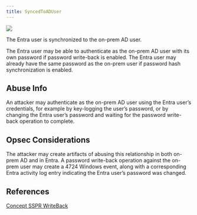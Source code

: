---
title: SyncedToADUser
---

<Frame>
  <img src="/assets/image-2-1.png"/>
</Frame>

The Entra user is synchronized to the on-prem AD user.

The Entra user may be able to authenticate as the on-prem AD user with its own password if password write-back is enabled. The Entra user may already have the same password as the on-prem user if password hash synchronization is enabled.

Abuse Info[](#h_01HM2BCKV2PZ36VCYNETATDB50)
-------------------------------------------

An attacker may authenticate as the on-prem AD user using the Entra user’s credentials, for example by key-logging the user’s password, or by changing the Entra user’s password and waiting for the password write-back operation to complete.

Opsec Considerations[](#h_01HM2BCKV33DRMF9D94AD7J1FH)
-----------------------------------------------------

The attacker may create artifacts of abusing this relationship in both on-prem AD and in Entra. A password write-back operation against the on-prem user may create a 4724 Windows event, along with a corresponding Entra activity log entry indicating the Entra user’s password was changed.

References[](#h_01HM2BCKV3WNEN9J413M1AWHNP)
-------------------------------------------

[Concept SSPR WriteBack](https://learn.microsoft.com/en-us/entra/identity/authentication/concept-sspr-writeback)


